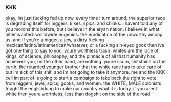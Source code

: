 === KKK ===

okay, im just fucking fed up now. every time i turn around, the superior race is degrading itself for niggers, kikes, spics, and chinks. i havent told any of you morons this before, but i believe in the aryan nation. i believe in what hitler wanted: worldwide eugenics. the eradication of the unworthy among us. and if you're a nigger, a jew, a dirty fucking mexican/latino/latinamerican/whatever, or a fucking slit-eyed gook then ive got one thing to say to you: youre worthless trash. whites are the race of kings, of science, philosophy, and the pinnacle of all that humanity has achieved. you, on the other hand, are nothing. youre scum, shitstains on the earth, the retarded younger brother that the white race has to take care of. but im sick of this shit, and im not going to take it anymore. me and the KKK cell im part of is going to start a campaign to take back the right to vote from niggers, jews, spics, gooks, and women. the WHITE, MALE colonists fought the english king to make our country what it is today. if you arent white then youre worthless, less than dogshit on the side of the road.